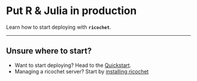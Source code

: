 # Put R & Julia in production

Learn how to start deploying with **`ricochet`**.

-----------


## Unsure where to start?

- Want to start deploying? Head to the [Quickstart](/quickstart).
- Managing a ricochet server? Start by [installing ricochet](/install)




